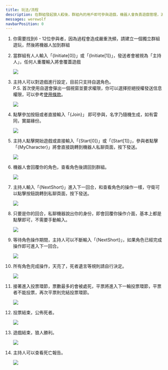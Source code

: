 ```yaml
---
title: 玩法/流程
description: 在群組發起狼人殺後，群組內的用戶即可參與遊戲，機器人會負責遊戲管理，派發角色，玩家通過私聊機器人進行操作，發起人(主持人)在群組輸入的查詢指令，判斷玩家是否完成操作，完成後機器人會回覆當前狀態
messages: werewolf
navbarPosition: 0
---
```


<div className='flow-list'>

1. 你需要找到6 - 12位參與者，因為過程會造成嚴重洗頻，請建立一個獨立群組遊玩，然後將機器人加到群組

2. 當群組有人人輸入「{Initiate[0]}」或「{Initiate[1]}」，發送者會被視為「主持人」，任何人重覆輸入將會覆蓋遊戲

   <Image
     src="/assets/werewolf/flow/flow_2.jpg"
     width={400}
     height={331}
     className="m-auto py-4 box-content bg-black"
   />

3. 主持人可以對遊戲進行設定，目前只支持自選角色。<br />
   P.S. 首次使用自選會彈出一個視窗並要求權限，你可以選擇拒絕授權發送信息權限，可以參考[使用條款](/term-of-use)。

   <Image src="/assets/werewolf/flow/flow_3.jpg" width={400} height={376} className="m-auto" />

4. 點擊參加按鈕或者直接輸入「{Join}」 即可參與，名字乃隨機生成，如有雷同，實屬緣份。

   <Image src="/assets/werewolf/flow/flow_4.jpg" width={400} height={614} className="m-auto" />

5. 主持人點擊開始遊戲或直接輸入「{Start[0]}」或「{Start[1]}」，參與者點擊「{MyCharacter}」將會直接跳轉到機器人私聊頁面，按下發送。

   <Image src="/assets/werewolf/flow/flow_5.jpg" width={400} height={477} className="m-auto" />

6. 機器人會回覆你的角色，查看角色後請回到群組。

   <Image src="/assets/werewolf/flow/flow_6.jpg" width={400} height={85} className="m-auto" />

7. 主持人輸入「{NextShort}」進入下一回合，和查看角色的操作一樣，守衛可以點擊按鈕跳轉到私聊頁面，按下發送。

   <Image src="/assets/werewolf/flow/flow_7.jpg" width={400} height={239} className="m-auto" />

8. 只要是你的回合，私聊機器說出你的身份，即會回覆你操作介面，基本上都是點擊即可，不需要手動輸入。

   <Image src="/assets/werewolf/flow/flow_8.jpg" width={400} height={625} className="m-auto" />

9. 等待角色操作期間，主持人可以不斷輸入「{NextShort}」，如果角色已經完成操作即可進入下一回合。

   <Image src="/assets/werewolf/flow/flow_9.jpg" width={400} height={239} className="m-auto" />

10. 所有角色完成操作，天亮了，死者遺言等規則請自行決定。

    <Image src="/assets/werewolf/flow/flow_10.jpg" width={400} height={216} className="m-auto" />

11. 接著進入投票環節，票數最多的會被處死，平票將進入下一輪投票環節，平票者不能投票，再次平票則完結投票環節。

    <Image src="/assets/werewolf/flow/flow_11.jpg" width={400} height={646} className="m-auto" />

12. 投票結束，公佈死者。

    <Image src="/assets/werewolf/flow/flow_12.jpg" width={400} height={178} className="m-auto" />

13. 遊戲結束，狼人勝利。

    <Image src="/assets/werewolf/flow/flow_13.jpg" width={400} height={301} className="m-auto" />

14. 主持人可以查看死亡報告。

    <Image src="/assets/werewolf/flow/flow_14.jpg" width={400} height={763} className="m-auto" />

</div>
